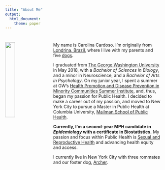 ```yaml
---
title: "About Me"
output:
  html_document:
    theme: paper
---
```

# 

<img src="images/headshot.jpg" style="width:25%; border:5px; margin-right: 30px" align="left">

# 

  
  My name is Carolina Cardoso. I'm originally from [Londrina, Brazil](https://en.wikipedia.org/wiki/Londrina), where I live with my parents and five [dogs](https://www.instagram.com/theboomers_/?hl=en). 
  
  I graduated from [The George Washington University](https://www.gwu.edu/) in May 2018, with a _Bachelor of Sciences in Biology_, and a minor in Neuroscience, and a _Bachelor of Arts in Psychology_. On my junior year, I spent a summer at GW's [Health Promotion and Disease Prevention in Minority Communities Summer Institute](https://summer.gwu.edu/health-promotion), and, thus, began my passion for Public Health. I decided to make a career out of my passion, and moved to New York City to pursue a Master in Public Health at Columbia University, [Mailman School of Public Health](https://www.mailman.columbia.edu/academics/departments/epidemiology). 
  
  **Currently, I'm a second-year MPH candidate in _Epidemiology_ with a certificate in Biostatistics.**
My passion and focus within Public Health is [Sexual and Reproductive Health](https://www.unfpa.org/sexual-reproductive-health) and advancing health equity and access. 
  
  I currently live in New York City with three rommates and our foster dog, [Archer](https://www.nycacc.org/adopt/archer-75114). 